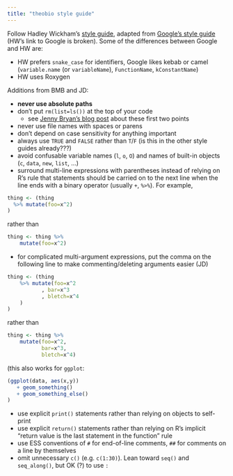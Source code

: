 ```yaml
---
title: "theobio style guide"
---
```


Follow Hadley Wickham's [style guide](http://adv-r.had.co.nz/Style.html), adapted from [Google's style guide](https://google.github.io/styleguide/Rguide.xml) (HW's link to Google is broken). Some of the differences between Google and HW are:

- HW prefers `snake_case` for identifiers, Google likes kebab or camel (`variable.name` (or `variableName`), `FunctionName`, `kConstantName`)
- HW uses Roxygen

Additions from BMB and JD:

- **never use absolute paths** 
- don't put `rm(list=ls())` at the top of your code
    - see [Jenny Bryan's blog post](https://www.tidyverse.org/articles/2018/12/workflow-vs-script/) about these first two points
- never use file names with spaces or parens
- don't depend on case sensitivity for anything important
- always use `TRUE` and `FALSE` rather than `T`/`F` (is this in the other style guides already???)
- avoid confusable variable names (`l`, `o`, `O`) and names of built-in objects (`c`, `data`, `new`, `list`, ...)
- surround multi-line expressions with parentheses instead of relying on R's rule that statements should be carried on to the next line when the line ends with a binary operator (usually `+`, `%>%`). For example,
```r
thing <- (thing
  %>% mutate(foo=x^2)
)
```
rather than
```r
thing <- thing %>%
    mutate(foo=x^2)
```
- for complicated multi-argument expressions, put the comma on the following line to make commenting/deleting arguments easier (JD)
```r
thing <- (thing 
    %>% mutate(foo=x^2
           , bar=x^3
           , bletch=x^4
	)
)
```
rather than
```r
thing <- thing %>%
    mutate(foo=x^2,
           bar=x^3,
           bletch=x^4)
```
(this also works for `ggplot`:
```r
(ggplot(data, aes(x,y))
   + geom_something()
   + geom_something_else()
)
```
- use explicit `print()` statements rather than relying on objects to self-print
- use explicit `return()` statements rather than relying on R's implicit "return value is the last statement in the function" rule
- use ESS conventions of `#` for end-of-line comments, `##` for comments on a line by themselves
- omit unnecessary `c()` (e.g. `c(1:30)`). Lean toward `seq()` and `seq_along()`, but OK (?) to use `:`
